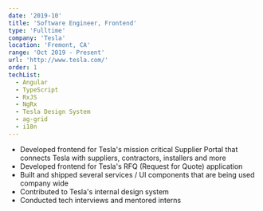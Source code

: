 ```yaml
---
date: '2019-10'
title: 'Software Engineer, Frontend'
type: 'Fulltime'
company: 'Tesla'
location: 'Fremont, CA'
range: 'Oct 2019 - Present'
url: 'http://www.tesla.com/'
order: 1
techList:
  - Angular
  - TypeScript
  - RxJS
  - NgRx
  - Tesla Design System
  - ag-grid
  - i18n
---
```


- Developed frontend for Tesla's mission critical Supplier Portal that connects Tesla with suppliers, contractors, installers and more
- Developed frontend for Tesla's RFQ (Request for Quote) application
- Built and shipped several services / UI components that are being used company wide
- Contributed to Tesla's internal design system
- Conducted tech interviews and mentored interns
